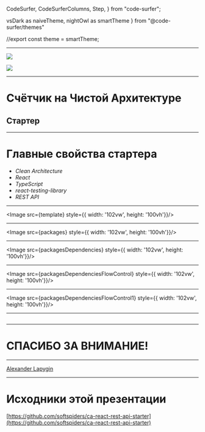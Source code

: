 
  CodeSurfer,
  CodeSurferColumns,
  Step,
} from "code-surfer";

  vsDark as naiveTheme,
  nightOwl as smartTheme
} from "@code-surfer/themes"


//export const theme = smartTheme;



<Head>
  <title>Счётчик на Чистой Архитектуре</title>
</Head>

---

![](https://avatars0.githubusercontent.com/u/58282225?s=400&u=1877c06c2227806421484a23980e2ca123e3fa32&v=4)

![](https://avatars2.githubusercontent.com/u/47443457?s=400&u=dea74cc01b657d63400a5c36ea0b50975d7f7ef4&v=4)

---

# Счётчик на Чистой Архитектуре
## Стартер

---

# Главные свойства стартера

- *Clean Architecture*
- *React*
- *TypeScript*
- *react-testing-library*
- *REST API*

---

<Image src={template} style={{ width: '102vw', height: '100vh'}}/>

---

<Image src={packages} style={{ width: '102vw', height: '100vh'}}/>

---

<Image src={packagesDependencies} style={{ width: '102vw', height: '100vh'}}/>

---

<Image src={packagesDependenciesFlowControl} style={{ width: '102vw', height: '100vh'}}/>

---

<Image src={packagesDependenciesFlowControl1} style={{ width: '102vw', height: '100vh'}}/>

---

<CodeSurferColumns themes={[myTheme]}>

<Step>

```ts file=../../src/index.tsx title="Counter"
```

</Step>

</CodeSurferColumns>

---

# СПАСИБО ЗА ВНИМАНИЕ!

---

[Alexander Lapygin](https://github.com/AlexanderLapygin)

---

# Исходники этой презентации

[https://github.com/softspiders/ca-react-rest-api-starter](https://github.com/softspiders/ca-react-rest-api-starter)

